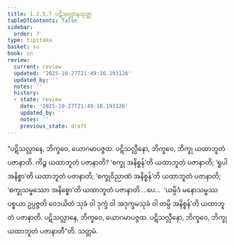 ```yaml
---
title: 1.2.5.7 ပဋိသလ္လာနသုတ္တ
tableOfContents: false
sidebar:
  order: 7
type: tipitaka
basket: su
book: sn
review:
  current: review
  updated: '2025-10-27T21:49:16.193126'
  updated_by: ''
  notes: ''
  history:
  - state: review
    date: '2025-10-27T21:49:16.193126'
    updated_by: ''
    notes: ''
    previous_state: draft
---
```



<ReviewStatus review={frontmatter.review} showDetails={true} />

<HypothesisAnnotation frontmatter={frontmatter} />

<DynamicBreadcrumb />

<Division number="100" book="sn" e="ch" v="18" p="295">

<Paragraph number="525" book="sn">
“ပဋိသလ္လာနေ, ဘိက္ခဝေ, ယောဂမာပဇ္ဇထ. ပဋိသလ္လီနော, ဘိက္ခဝေ, ဘိက္ခု ယထာဘူတံ ပဇာနာတိ. ကိဉ္စ ယထာဘူတံ ပဇာနာတိ? ‘စက္ခု အနိစ္စန်’တိ ယထာဘူတံ ပဇာနာတိ; ‘ရူပါ အနိစ္စာ’တိ ယထာဘူတံ ပဇာနာတိ; ‘စက္ခုဝိညာဏံ အနိစ္စန်’တိ ယထာဘူတံ ပဇာနာတိ; ‘စက္ခုသမ္ဖဿော အနိစ္စော’တိ ယထာဘူတံ ပဇာနာတိ …ပေ…  ‘ယမ္ပိဒံ မနောသမ္ဖဿပစ္စယာ ဥပ္ပဇ္ဇတိ ဝေဒယိတံ သုခံ ဝါ ဒုက္ခံ ဝါ အဒုက္ခမသုခံ ဝါ တမ္ပိ အနိစ္စန်’တိ ယထာဘူတံ ပဇာနာတိ. ပဋိသလ္လာနေ, ဘိက္ခဝေ, ယောဂမာပဇ္ဇထ. ပဋိသလ္လီနော, ဘိက္ခဝေ, ဘိက္ခု ယထာဘူတံ ပဇာနာတီ”တိ.

</Paragraph>
</Division>

<Paragraph number="526" type="center" book="sn">
သတ္တမံ.
</Paragraph>